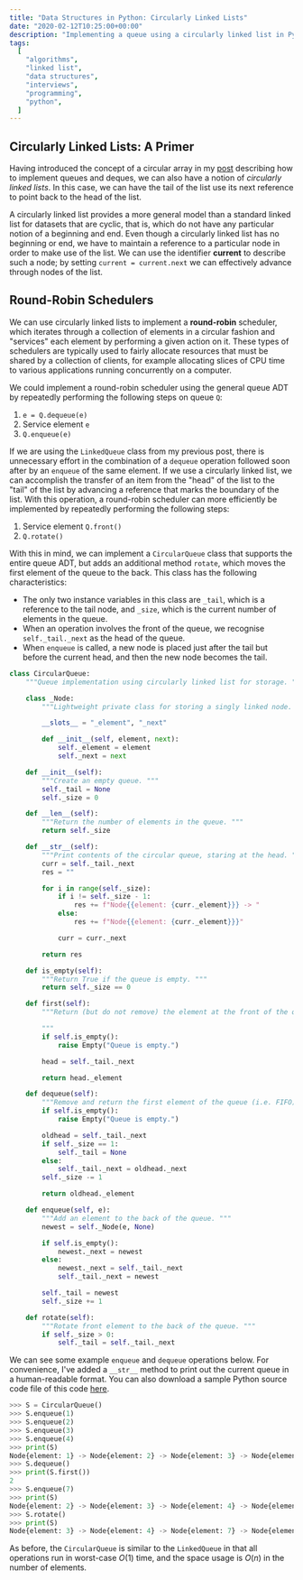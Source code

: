 ```yaml
---
title: "Data Structures in Python: Circularly Linked Lists"
date: "2020-02-12T10:25:00+00:00"
description: "Implementing a queue using a circularly linked list in Python."
tags:
  [
    "algorithms",
    "linked list",
    "data structures",
    "interviews",
    "programming",
    "python",
  ]
---
```


## Circularly Linked Lists: A Primer

Having introduced the concept of a circular array in my [post](../../10/data_structures_queues) describing how to implement queues and deques, we can also have a notion of _circularly linked lists_. In this case, we can have the tail of the list use its next reference to point back to the head of the list.

A circularly linked list provides a more general model than a standard linked list for datasets that are cyclic, that is, which do not have any particular notion of a beginning and end. Even though a circularly linked list has no beginning or end, we have to maintain a reference to a particular node in order to make use of the list. We can use the identifier **current** to describe such a node; by setting `current = current.next` we can effectively advance through nodes of the list.

## Round-Robin Schedulers

We can use circularly linked lists to implement a **round-robin** scheduler, which iterates through a collection of elements in a circular fashion and "services" each element by performing a given action on it. These types of schedulers are typically used to fairly allocate resources that must be shared by a collection of clients, for example allocating slices of CPU time to various applications running concurrently on a computer.

We could implement a round-robin scheduler using the general queue ADT by repeatedly performing the following steps on queue `Q`:

1. `e = Q.dequeue(e)`
2. Service element `e`
3. `Q.enqueue(e)`

If we are using the `LinkedQueue` class from my previous post, there is unnecessary effort in the combination of a `dequeue` operation followed soon after by an `enqueue` of the same element. If we use a circularly linked list, we can accomplish the transfer of an item from the "head" of the list to the "tail" of the list by advancing a reference that marks the boundary of the list. With this operation, a round-robin scheduler can more efficiently be implemented by repeatedly performing the following steps:

1. Service element `Q.front()`
2. `Q.rotate()`

With this in mind, we can implement a `CircularQueue` class that supports the entire queue ADT, but adds an additional method `rotate`, which moves the first element of the queue to the back. This class has the following characteristics:

- The only two instance variables in this class are `_tail`, which is a reference to the tail node, and `_size`, which is the current number of elements in the queue.
- When an operation involves the front of the queue, we recognise `self._tail._next` as the head of the queue.
- When `enqueue` is called, a new node is placed just after the tail but before the current head, and then the new node becomes the tail.

```python
class CircularQueue:
    """Queue implementation using circularly linked list for storage. """

    class _Node:
        """Lightweight private class for storing a singly linked node. """

        __slots__ = "_element", "_next"

        def __init__(self, element, next):
            self._element = element
            self._next = next

    def __init__(self):
        """Create an empty queue. """
        self._tail = None
        self._size = 0

    def __len__(self):
        """Return the number of elements in the queue. """
        return self._size

    def __str__(self):
        """Print contents of the circular queue, staring at the head. """
        curr = self._tail._next
        res = ""

        for i in range(self._size):
            if i != self._size - 1:
                res += f"Node{{element: {curr._element}}} -> "
            else:
                res += f"Node{{element: {curr._element}}}"

            curr = curr._next

        return res

    def is_empty(self):
        """Return True if the queue is empty. """
        return self._size == 0

    def first(self):
        """Return (but do not remove) the element at the front of the queue.

        """
        if self.is_empty():
            raise Empty("Queue is empty.")

        head = self._tail._next

        return head._element

    def dequeue(self):
        """Remove and return the first element of the queue (i.e. FIFO). """
        if self.is_empty():
            raise Empty("Queue is empty.")

        oldhead = self._tail._next
        if self._size == 1:
            self._tail = None
        else:
            self._tail._next = oldhead._next
        self._size -= 1

        return oldhead._element

    def enqueue(self, e):
        """Add an element to the back of the queue. """
        newest = self._Node(e, None)

        if self.is_empty():
            newest._next = newest
        else:
            newest._next = self._tail._next
            self._tail._next = newest

        self._tail = newest
        self._size += 1

    def rotate(self):
        """Rotate front element to the back of the queue. """
        if self._size > 0:
            self._tail = self._tail._next
```

We can see some example `enqueue` and `dequeue` operations below. For convenience, I've added a `__str__` method to print out the current queue in a human-readable format. You can also download a sample Python source code file of this code [here](sample_circularly_linked_lists.py).

```python
>>> S = CircularQueue()
>>> S.enqueue(1)
>>> S.enqueue(2)
>>> S.enqueue(3)
>>> S.enqueue(4)
>>> print(S)
Node{element: 1} -> Node{element: 2} -> Node{element: 3} -> Node{element: 4}
>>> S.dequeue()
>>> print(S.first())
2
>>> S.enqueue(7)
>>> print(S)
Node{element: 2} -> Node{element: 3} -> Node{element: 4} -> Node{element: 7}
>>> S.rotate()
>>> print(S)
Node{element: 3} -> Node{element: 4} -> Node{element: 7} -> Node{element: 2}
```

As before, the `CircularQueue` is similar to the `LinkedQueue` in that all operations run in worst-case $O(1)$ time, and the space usage is $O({n})$ in the number of elements.
